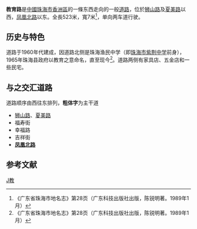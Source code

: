 {{他用
|subject=珠海的教育路
|other=其他地方的同名道路
|教育路
|disambig=無
}}
'''教育路'''是[[中國|中國]][[珠海市|珠海市]][[香洲區|香洲區]]的一條东西走向的一般[[道路|道路]]，位於[[狮山路_(珠海)|狮山路]]及[[夏美路|夏美路]]以西，[[凤凰路_(珠海)|凤凰北路]]以东。全長523米，寬7米<ref name="dm">《广东省珠海市地名志》第28页（广东科技出版社出版，陈锐明著。1989年1月）</ref>，单向两车道行驶。

== 历史与特色 ==
道路于1960年代建成，因道路北侧是珠海渔民中学（即[[珠海市紫荆中学|珠海市紫荆中学]]前身），1965年珠海县政府以教育之意命名，直至现今<ref name="dm">《广东省珠海市地名志》第28页（广东科技出版社出版，陈锐明著。1989年1月）</ref>。道路两侧有家具店、五金店和一些民宅。

== 与之交汇道路 ==
道路顺序由西往东排列，'''粗体字'''为主干道
*[[狮山路_(珠海)|狮山路]]、[[夏美路|夏美路]]
*福寿街
*幸福路
*吉祥街
*'''[[凤凰路_(珠海)|凤凰北路]]'''

== 参考文献 ==
{{reflist}}

{{珠海主要道路}}
[[Category:香洲区道路|J教]]
{{道路小作品}}